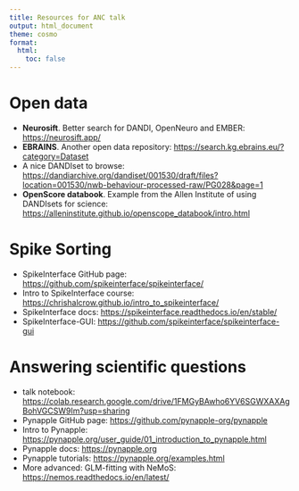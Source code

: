 ```yaml
---
title: Resources for ANC talk
output: html_document
theme: cosmo
format:
  html:
    toc: false
---
```


# Open data

- **Neurosift**. Better search for DANDI, OpenNeuro and EMBER: <https://neurosift.app/>
- **EBRAINS**. Another open data repository: <https://search.kg.ebrains.eu/?category=Dataset>
- A nice DANDIset to browse: <https://dandiarchive.org/dandiset/001530/draft/files?location=001530/nwb-behaviour-processed-raw/PG028&page=1>
- **OpenScore databook**. Example from the Allen Institute of using DANDIsets for science: <https://alleninstitute.github.io/openscope_databook/intro.html>

# Spike Sorting

- SpikeInterface GitHub page: <https://github.com/spikeinterface/spikeinterface/>
- Intro to SpikeInterface course: <https://chrishalcrow.github.io/intro_to_spikeinterface/>
- SpikeInterface docs: <https://spikeinterface.readthedocs.io/en/stable/>
- SpikeInterface-GUI: <https://github.com/spikeinterface/spikeinterface-gui>


# Answering scientific questions

- talk notebook: <https://colab.research.google.com/drive/1FMGyBAwho6YV6SGWXAXAgBohVGCSW9Im?usp=sharing>
- Pynapple GitHub page: <https://github.com/pynapple-org/pynapple>
- Intro to Pynapple: <https://pynapple.org/user_guide/01_introduction_to_pynapple.html>
- Pynapple docs: <https://pynapple.org>
- Pynapple tutorials: <https://pynapple.org/examples.html>
- More advanced: GLM-fitting with NeMoS: <https://nemos.readthedocs.io/en/latest/>
